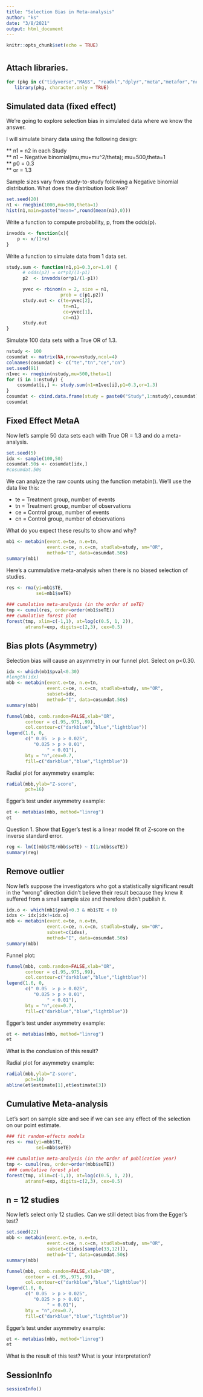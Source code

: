 ```yaml
---
title: "Selection Bias in Meta-analysis"
author: "ks"
date: "3/8/2021"
output: html_document
---
```


```r
knitr::opts_chunk$set(echo = TRUE)
```

# {.tabset}

## Attach libraries.

```r
for (pkg in c("tidyverse","MASS", "readxl","dplyr","meta","metafor","netmeta")) 
   library(pkg, character.only = TRUE)
```

## Simulated data (fixed effect)

We're going to explore selection bias in simulated data where we know the answer.

I will simulate binary data using the following design:   

** n1 = n2 in each Study     
** n1 ~ Negative binomial(mu,mu+mu^2/theta); mu=500,theta=1  
** p0 = 0.3    
** or = 1.3

Sample sizes vary from study-to-study following a Negative binomial distribution. What does the distribution look like?
```r
set.seed(20)
n1 <- rnegbin(1000,mu=500,theta=1)
hist(n1,main=paste("mean=",round(mean(n1),0)))
```

Write a function to compute probability, p, from the odds(p).
```r
invodds <- function(x){
    p <- x/(1+x)
}
```

Write a function to simulate data from 1 data set.
```r
study.sum <- function(n1,p1=0.3,or=1.0) {
      # odds(p2) = or*p1/(1-p1)
      p2  <- invodds(or*p1/(1-p1))

      yvec <- rbinom(n = 2, size = n1, 
                    prob = c(p1,p2))
      study.out <- c(te=yvec[2],
                     tn=n1,
                     ce=yvec[1],
                     cn=n1)
      study.out
}
```


Simulate 100 data sets with a True OR of 1.3.
```r
nstudy <- 100
cosumdat <- matrix(NA,nrow=nstudy,ncol=4)
colnames(cosumdat) <- c("te","tn","ce","cn")
set.seed(91)
n1vec <- rnegbin(nstudy,mu=500,theta=1)
for (i in 1:nstudy) {
    cosumdat[i,] <- study.sum(n1=n1vec[i],p1=0.3,or=1.3)
}
cosumdat <- cbind.data.frame(study = paste0("Study",1:nstudy),cosumdat)
cosumdat
```


## Fixed Effect MetaA

Now let's sample 50 data sets each with True OR = 1.3 and do a meta-analysis.
```r
set.seed(5)
idx <- sample(100,50)
cosumdat.50s <- cosumdat[idx,]
#cosumdat.50s
```


We can analyze the raw counts using the function metabin().  We'll use the data like this:

* te = Treatment group, number of events
* tn = Treatment group, number of observations
* ce = Control group, number of events
* cn = Control group, number of observations

What do you expect these results to show and why?

```r
mb1 <- metabin(event.e=te, n.e=tn, 
               event.c=ce, n.c=cn, studlab=study, sm="OR", 
               method="I", data=cosumdat.50s)
summary(mb1)
```

Here's a cummulative meta-analysis when there is no biased selection of studies.
```r
res <- rma(yi=mb1$TE, 
           sei=mb1$seTE)
 
### cumulative meta-analysis (in the order of seTE)
tmp <- cumul(res, order=order(mb1$seTE))
### cumulative forest plot
forest(tmp, xlim=c(-1,1), at=log(c(0.5, 1, 2)), 
       atransf=exp, digits=c(2,3), cex=0.5)
```       

## Bias plots (Asymmetry)

Selection bias will cause an asymmetry in our funnel plot.
Select on p<0.30.

```r
idx <- which(mb1$pval<0.30)
#length(idx)
mbb <- metabin(event.e=te, n.e=tn, 
               event.c=ce, n.c=cn, studlab=study, sm="OR", 
               subset=idx,
               method="I", data=cosumdat.50s)
summary(mbb)
```

```r
funnel(mbb, comb.random=FALSE,xlab="OR", 
       contour = c(.95,.975,.99),
       col.contour=c("darkblue","blue","lightblue"))
legend(1.6, 0, 
       c(" 0.05  > p > 0.025",
          "0.025 > p > 0.01", 
               " < 0.01"),
       bty = "n",cex=0.7,
       fill=c("darkblue","blue","lightblue"))
```  

Radial plot for asymmetry example:
```r
radial(mbb,ylab="Z-score",
       pch=16)
```

Egger's test under asymmetry example:
```r
et <- metabias(mbb, method="linreg")
et
```

Question 1. Show that Egger's test is a linear model fit of Z-score on the inverse standard error.

```r
reg <- lm(I(mbb$TE/mbb$seTE) ~ I(1/mbb$seTE))
summary(reg)
```

## Remove outlier

Now let's suppose the investigators who got a statistically significant result in the "wrong" direction didn't believe their result because they knew it suffered from a small sample size and therefore didn't publish it. 

```r
idx.o <- which(mb1$pval<0.3 & mb1$TE < 0)
idxs <- idx[idx!=idx.o]
mbb <- metabin(event.e=te, n.e=tn, 
               event.c=ce, n.c=cn, studlab=study, sm="OR", 
               subset=c(idxs),
               method="I", data=cosumdat.50s)
summary(mbb)
```

Funnel plot:
```r
funnel(mbb, comb.random=FALSE,xlab="OR", 
       contour = c(.95,.975,.99),
       col.contour=c("darkblue","blue","lightblue"))
legend(1.6, 0, 
       c(" 0.05  > p > 0.025",
          "0.025 > p > 0.01", 
               " < 0.01"),
       bty = "n",cex=0.7,
       fill=c("darkblue","blue","lightblue"))
```  


Egger's test under asymmetry example:
```r
et <- metabias(mbb, method="linreg")
et
```
What is the conclusion of this result?


Radial plot for asymmetry example:
```r
radial(mbb,ylab="Z-score",
       pch=16)
abline(et$estimate[1],et$estimate[3])
```

## Cumulative Meta-analysis

Let's sort on sample size and see if we can see any effect of the selection on our point estimate.

```r
### fit random-effects models
res <- rma(yi=mbb$TE, 
           sei=mbb$seTE)
 
### cumulative meta-analysis (in the order of publication year)
tmp <- cumul(res, order=order(mbb$seTE))
 ### cumulative forest plot
forest(tmp, xlim=c(-1,1), at=log(c(0.5, 1, 2)), 
       atransf=exp, digits=c(2,3), cex=0.5)
```

## n = 12 studies

Now let's select only 12 studies. Can we still detect bias from the Egger's test?

```r
set.seed(22)
mbb <- metabin(event.e=te, n.e=tn, 
               event.c=ce, n.c=cn, studlab=study, sm="OR", 
               subset=c(idxs[sample(33,12)]),
               method="I", data=cosumdat.50s)
summary(mbb)
```

```r
funnel(mbb, comb.random=FALSE,xlab="OR", 
       contour = c(.95,.975,.99),
       col.contour=c("darkblue","blue","lightblue"))
legend(1.6, 0, 
       c(" 0.05  > p > 0.025",
          "0.025 > p > 0.01", 
               " < 0.01"),
       bty = "n",cex=0.7,
       fill=c("darkblue","blue","lightblue"))
``` 

Egger's test under asymmetry example:
```r
et <- metabias(mbb, method="linreg")
et
```

What is the result of this test? What is your interpretation?

## SessionInfo

```r
sessionInfo()
```

